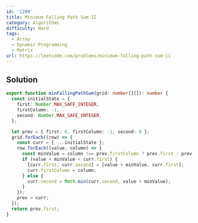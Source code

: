 ```yaml
---
id: '1289'
title: Minimum Falling Path Sum II
category: Algorithms
difficulty: Hard
tags:
  - Array
  - Dynamic Programming
  - Matrix
url: https://leetcode.com/problems/minimum-falling-path-sum-ii
---
```


## Solution

```typescript showLineNumbers
export function minFallingPathSum(grid: number[][]): number {
  const initialState = {
    first: Number.MAX_SAFE_INTEGER,
    firstColumn: -1,
    second: Number.MAX_SAFE_INTEGER,
  };

  let prev = { first: 0, firstColumn: -1, second: 0 };
  grid.forEach((row) => {
    const curr = { ...initialState };
    row.forEach((value, column) => {
      const minValue = column !== prev.firstColumn ? prev.first : prev.second;
      if (value + minValue < curr.first) {
        [curr.first, curr.second] = [value + minValue, curr.first];
        curr.firstColumn = column;
      } else {
        curr.second = Math.min(curr.second, value + minValue);
      }
    });
    prev = curr;
  });
  return prev.first;
}
```
